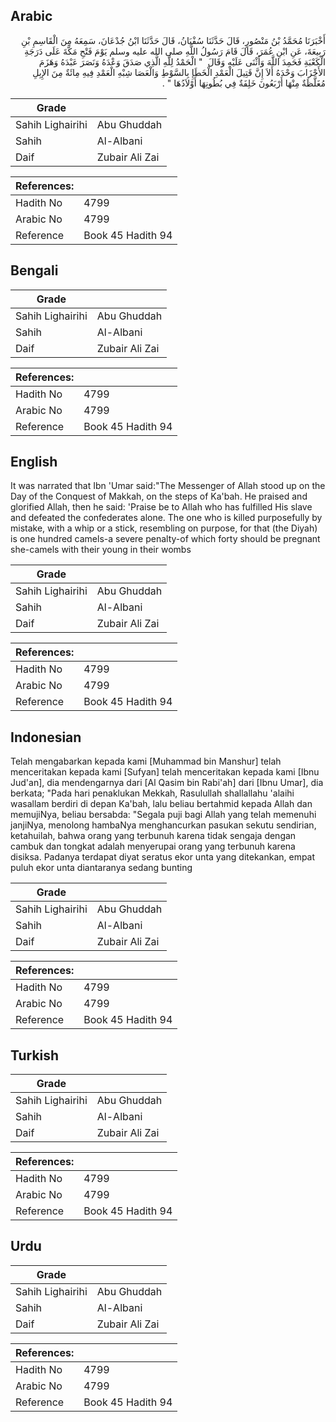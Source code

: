 ## Arabic


<div dir="rtl" lang="ar" style={{fontSize:'larger',backgroundColor:'#f8f9fa',padding:20}}>
أَخْبَرَنَا مُحَمَّدُ بْنُ مَنْصُورٍ، قَالَ حَدَّثَنَا سُفْيَانُ، قَالَ حَدَّثَنَا ابْنُ جُدْعَانَ، سَمِعَهُ مِنَ الْقَاسِمِ بْنِ رَبِيعَةَ، عَنِ ابْنِ عُمَرَ، قَالَ قَامَ رَسُولُ اللَّهِ صلى الله عليه وسلم يَوْمَ فَتْحِ مَكَّةَ عَلَى دَرَجَةِ الْكَعْبَةِ فَحَمِدَ اللَّهَ وَأَثْنَى عَلَيْهِ وَقَالَ ‏ "‏ الْحَمْدُ لِلَّهِ الَّذِي صَدَقَ وَعْدَهُ وَنَصَرَ عَبْدَهُ وَهَزَمَ الأَحْزَابَ وَحْدَهُ أَلاَ إِنَّ قَتِيلَ الْعَمْدِ الْخَطَإِ بِالسَّوْطِ وَالْعَصَا شِبْهِ الْعَمْدِ فِيهِ مِائَةٌ مِنَ الإِبِلِ مُغَلَّظَةٌ مِنْهَا أَرْبَعُونَ خَلِفَةٌ فِي بُطُونِهَا أَوْلاَدُهَا ‏"‏ ‏.‏
</div>
<div style={{backgroundColor:'#f8f9fa',padding:20, marginBottom: 10}}><table> <thead> <tr> <th>Grade</th> <th></th> </tr> </thead> <tbody> <tr><td>Sahih Lighairihi</td><td>Abu Ghuddah</td></tr><tr><td>Sahih</td><td>Al-Albani</td></tr><tr><td>Daif</td><td>Zubair Ali Zai</td></tr></tbody></table><table> <thead> <tr> <th>References:</th> <th></th> </tr> </thead> <tbody><tr><td>Hadith No</td><td>4799</td></tr><tr><td>Arabic No</td><td>4799</td></tr><tr><td>Reference</td><td>Book 45 Hadith 94</td></tr></tbody></table></div>

## Bengali


<div dir="ltr" lang="bn" style={{fontSize:'larger',backgroundColor:'#f8f9fa',padding:20}}>

</div>
<div style={{backgroundColor:'#f8f9fa',padding:20, marginBottom: 10}}><table> <thead> <tr> <th>Grade</th> <th></th> </tr> </thead> <tbody> <tr><td>Sahih Lighairihi</td><td>Abu Ghuddah</td></tr><tr><td>Sahih</td><td>Al-Albani</td></tr><tr><td>Daif</td><td>Zubair Ali Zai</td></tr></tbody></table><table> <thead> <tr> <th>References:</th> <th></th> </tr> </thead> <tbody><tr><td>Hadith No</td><td>4799</td></tr><tr><td>Arabic No</td><td>4799</td></tr><tr><td>Reference</td><td>Book 45 Hadith 94</td></tr></tbody></table></div>

## English


<div dir="ltr" lang="en" style={{fontSize:'larger',backgroundColor:'#f8f9fa',padding:20}}>
It was narrated that Ibn 'Umar said:"The Messenger of Allah stood up on the Day of the Conquest of Makkah, on the steps of Ka'bah. He praised and glorified Allah, then he said: 'Praise be to Allah who has fulfilled His slave and defeated the confederates alone. The one who is killed purposefully by mistake, with a whip or a stick, resembling on purpose, for that (the Diyah) is one hundred camels-a severe penalty-of which forty should be pregnant she-camels with their young in their wombs
</div>
<div style={{backgroundColor:'#f8f9fa',padding:20, marginBottom: 10}}><table> <thead> <tr> <th>Grade</th> <th></th> </tr> </thead> <tbody> <tr><td>Sahih Lighairihi</td><td>Abu Ghuddah</td></tr><tr><td>Sahih</td><td>Al-Albani</td></tr><tr><td>Daif</td><td>Zubair Ali Zai</td></tr></tbody></table><table> <thead> <tr> <th>References:</th> <th></th> </tr> </thead> <tbody><tr><td>Hadith No</td><td>4799</td></tr><tr><td>Arabic No</td><td>4799</td></tr><tr><td>Reference</td><td>Book 45 Hadith 94</td></tr></tbody></table></div>

## Indonesian


<div dir="ltr" lang="id" style={{fontSize:'larger',backgroundColor:'#f8f9fa',padding:20}}>
Telah mengabarkan kepada kami [Muhammad bin Manshur] telah menceritakan kepada kami [Sufyan] telah menceritakan kepada kami [Ibnu Jud'an], dia mendengarnya dari [Al Qasim bin Rabi'ah] dari [Ibnu Umar], dia berkata; "Pada hari penaklukan Mekkah, Rasulullah shallallahu 'alaihi wasallam berdiri di depan Ka'bah, lalu beliau bertahmid kepada Allah dan memujiNya, beliau bersabda: "Segala puji bagi Allah yang telah memenuhi janjiNya, menolong hambaNya menghancurkan pasukan sekutu sendirian, ketahuilah, bahwa orang yang terbunuh karena tidak sengaja dengan cambuk dan tongkat adalah menyerupai orang yang terbunuh karena disiksa. Padanya terdapat diyat seratus ekor unta yang ditekankan, empat puluh ekor unta diantaranya sedang bunting
</div>
<div style={{backgroundColor:'#f8f9fa',padding:20, marginBottom: 10}}><table> <thead> <tr> <th>Grade</th> <th></th> </tr> </thead> <tbody> <tr><td>Sahih Lighairihi</td><td>Abu Ghuddah</td></tr><tr><td>Sahih</td><td>Al-Albani</td></tr><tr><td>Daif</td><td>Zubair Ali Zai</td></tr></tbody></table><table> <thead> <tr> <th>References:</th> <th></th> </tr> </thead> <tbody><tr><td>Hadith No</td><td>4799</td></tr><tr><td>Arabic No</td><td>4799</td></tr><tr><td>Reference</td><td>Book 45 Hadith 94</td></tr></tbody></table></div>

## Turkish


<div dir="ltr" lang="tr" style={{fontSize:'larger',backgroundColor:'#f8f9fa',padding:20}}>

</div>
<div style={{backgroundColor:'#f8f9fa',padding:20, marginBottom: 10}}><table> <thead> <tr> <th>Grade</th> <th></th> </tr> </thead> <tbody> <tr><td>Sahih Lighairihi</td><td>Abu Ghuddah</td></tr><tr><td>Sahih</td><td>Al-Albani</td></tr><tr><td>Daif</td><td>Zubair Ali Zai</td></tr></tbody></table><table> <thead> <tr> <th>References:</th> <th></th> </tr> </thead> <tbody><tr><td>Hadith No</td><td>4799</td></tr><tr><td>Arabic No</td><td>4799</td></tr><tr><td>Reference</td><td>Book 45 Hadith 94</td></tr></tbody></table></div>

## Urdu


<div dir="rtl" lang="ur" style={{fontSize:'larger',backgroundColor:'#f8f9fa',padding:20}}>

</div>
<div style={{backgroundColor:'#f8f9fa',padding:20, marginBottom: 10}}><table> <thead> <tr> <th>Grade</th> <th></th> </tr> </thead> <tbody> <tr><td>Sahih Lighairihi</td><td>Abu Ghuddah</td></tr><tr><td>Sahih</td><td>Al-Albani</td></tr><tr><td>Daif</td><td>Zubair Ali Zai</td></tr></tbody></table><table> <thead> <tr> <th>References:</th> <th></th> </tr> </thead> <tbody><tr><td>Hadith No</td><td>4799</td></tr><tr><td>Arabic No</td><td>4799</td></tr><tr><td>Reference</td><td>Book 45 Hadith 94</td></tr></tbody></table></div>